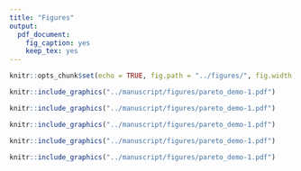 ```yaml
---
title: "Figures"
output:
  pdf_document:
    fig_caption: yes
    keep_tex: yes
---
```


```r
knitr::opts_chunk$set(echo = TRUE, fig.path = "../figures/", fig.width = 5, fig.height = 6, dev = c("pdf"))
```

\pagebreak

```r
knitr::include_graphics("../manuscript/figures/pareto_demo-1.pdf")
```

```r
knitr::include_graphics("../manuscript/figures/pareto_demo-1.pdf")
```



```r
knitr::include_graphics("../manuscript/figures/pareto_demo-1.pdf")
```

```r
knitr::include_graphics("../manuscript/figures/pareto_demo-1.pdf")
```

```r
knitr::include_graphics("../manuscript/figures/pareto_demo-1.pdf")
```